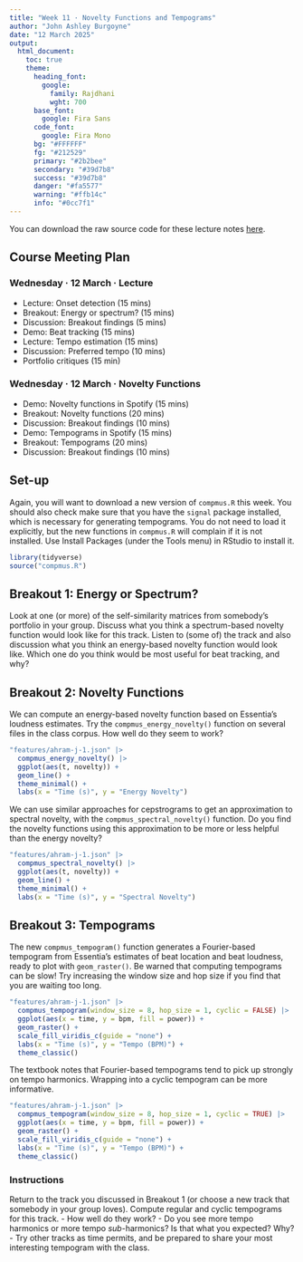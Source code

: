 ```yaml
---
title: "Week 11 · Novelty Functions and Tempograms"
author: "John Ashley Burgoyne"
date: "12 March 2025"
output: 
  html_document:
    toc: true
    theme:
      heading_font:
        google: 
          family: Rajdhani
          wght: 700
      base_font:
        google: Fira Sans
      code_font:
        google: Fira Mono
      bg: "#FFFFFF"
      fg: "#212529" 
      primary: "#2b2bee"
      secondary: "#39d7b8"
      success: "#39d7b8"
      danger: "#fa5577"
      warning: "#ffb14c"
      info: "#0cc7f1"
---
```


You can download the raw source code for these lecture notes [here](compmus2025-w11.Rmd).

## Course Meeting Plan

### Wednesday · 12 March · Lecture

  - Lecture: Onset detection (15 mins)
  - Breakout: Energy or spectrum? (15 mins)
  - Discussion: Breakout findings (5 mins)
  - Demo: Beat tracking (15 mins)
  - Lecture: Tempo estimation (15 mins)
  - Discussion: Preferred tempo (10 mins)
  - Portfolio critiques (15 min)
  
### Wednesday · 12 March · Novelty Functions

  - Demo: Novelty functions in Spotify (15 mins)
  - Breakout: Novelty functions (20 mins)
  - Discussion: Breakout findings (10 mins)
  - Demo: Tempograms in Spotify (15 mins)
  - Breakout: Tempograms (20 mins)
  - Discussion: Breakout findings (10 mins)

## Set-up

Again, you will want to download a new version of `compmus.R` this week.
You should also check make sure that you have the `signal` package installed, which is necessary for generating tempograms.
You do not need to load it explicitly, but the new functions in `compmus.R` will complain if it is not installed.
Use Install Packages (under the Tools menu) in RStudio to install it.

```r
library(tidyverse)
source("compmus.R")
```

## Breakout 1: Energy or Spectrum?

Look at one (or more) of the self-similarity matrices from somebody's portfolio in your group. Discuss what you think a spectrum-based novelty function would look like for this track. Listen to (some of) the track and also discussion what you think an energy-based novelty function would look like. Which one do you think would be most useful for beat tracking, and why? 

## Breakout 2: Novelty Functions

We can compute an energy-based novelty function based on Essentia's loudness estimates. 
Try the `compmus_energy_novelty()` function on several files in the class corpus. 
How well do they seem to work?

```r
"features/ahram-j-1.json" |>
  compmus_energy_novelty() |> 
  ggplot(aes(t, novelty)) +
  geom_line() +
  theme_minimal() +
  labs(x = "Time (s)", y = "Energy Novelty")
```

We can use similar approaches for cepstrograms to get an approximation to spectral novelty, with the `compmus_spectral_novelty()` function. 
Do you find the novelty functions using this approximation to be more or less helpful than the energy novelty?

```r
"features/ahram-j-1.json" |>
  compmus_spectral_novelty() |> 
  ggplot(aes(t, novelty)) +
  geom_line() +
  theme_minimal() +
  labs(x = "Time (s)", y = "Spectral Novelty")

```

## Breakout 3: Tempograms

The new `compmus_tempogram()` function generates a Fourier-based tempogram from Essentia's estimates of beat location and beat loudness, ready to plot with `geom_raster()`.
Be warned that computing tempograms can be slow!
Try increasing the window size and hop size if you find that you are waiting too long.

```r
"features/ahram-j-1.json" |>
  compmus_tempogram(window_size = 8, hop_size = 1, cyclic = FALSE) |>
  ggplot(aes(x = time, y = bpm, fill = power)) +
  geom_raster() +
  scale_fill_viridis_c(guide = "none") +
  labs(x = "Time (s)", y = "Tempo (BPM)") +
  theme_classic()
```

The textbook notes that Fourier-based tempograms tend to pick up strongly on tempo harmonics. Wrapping into a cyclic tempogram can be more informative. 

```r
"features/ahram-j-1.json" |>
  compmus_tempogram(window_size = 8, hop_size = 1, cyclic = TRUE) |>
  ggplot(aes(x = time, y = bpm, fill = power)) +
  geom_raster() +
  scale_fill_viridis_c(guide = "none") +
  labs(x = "Time (s)", y = "Tempo (BPM)") +
  theme_classic()
```

### Instructions

Return to the track you discussed in Breakout 1 (or choose a new track that somebody in your group loves). Compute regular and cyclic tempograms for this track. 
  - How well do they work? 
  - Do you see more tempo harmonics or more tempo *sub*-harmonics? Is that what you expected? Why?
  - Try other tracks as time permits, and be prepared to share your most interesting tempogram with the class.
